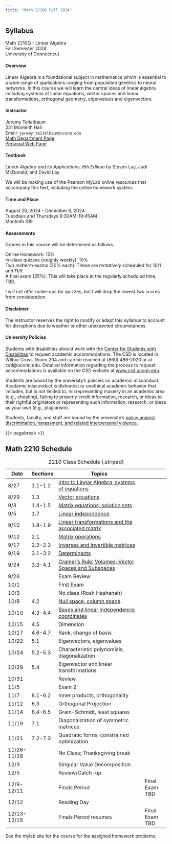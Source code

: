 ```yaml
---
title: "Math 2210Q Fall 2024"
---
```


## Syllabus 

| Math 2210Q - Linear Algebra
| Fall Semester 2024
| University of Connecticut

#### Overview

 Linear Algebra is a foundational subject in mathematics which is essential to a wide range of applications ranging from population genetics
to neural networks.  In this course we will learn the central ideas of linear
algebra including systems of linear equations, vector spaces and linear transformations, orthogonal geometry, eigenvalues and eigenvectors.

#### Instructor

| Jeremy Teitelbaum 
| 231 Monteith Hall 
| Email: `jeremy.teitelbaum@uconn.edu` 
| [Math Department Page](https://math.uconn.edu/teitelbaum)  
| [Personal Web Page](https://jeremy9959.net)

#### Textbook

*Linear Algebra and its Applications, 6th Edition* by Steven Lay, Judi McDonald, and David Lay.

We will be making use of the Pearson MyLab online resources that accompany this text, including the online homework system.

#### Time and Place

| August 26, 2024 - December 6, 2024 
| Tuesdays and Thursdays 9:30AM-10:45AM 
| Monteith 319

#### Assessments

Grades in this course will be determined as follows.

| Online Homework: 15%
| In-class quizzes (roughly weekly): 10%
| Two midterm exams (20% each).  These are *tentatively* scheduled for 10/1 and 11/5.
| A final exam (35%). This will take place at the regularly scheduled time, TBD.

I will not offer make-ups for quizzes, but I will drop the lowest two scores from consideration.

#### Disclaimer

The instructor reserves the right to modify or adapt this syllabus to account for disruptions due to weather or other unexpected circumstances.

#### University Policies

Students with disabilities should work with the [Center for
Students with Disabilities](https://csd.uconn.edu) to 
 request academic accommodations. The CSD is located in Wilbur Cross, Room 204 and
can be reached at (860) 486-2020 or at csd@uconn.edu.  Detailed
information regarding the process to request accommodations is
available on the CSD website at [www.csd.uconn.edu](https://csd.uconn.edu).  

Students are bound by the university's policies on academic misconduct.
Academic misconduct is dishonest or unethical academic behavior that includes, but is not limited to, misrepresenting mastery in an academic area (e.g., cheating), failing to properly credit information, research, or ideas to their rightful originators or representing such information, research, or ideas as your own (e.g., plagiarism).

Students, faculty, and staff are bound by the university's [policy against discrimination,
harassment, and related interpersonal violence.](https://policy.uconn.edu/2015/12/29/policy-against-discrimination-harassment-and-related-interpersonal-violence/)

{{< pagebreak >}}

## Math 2210 Schedule

| Date        | Sections | Topics                                              |
| ----------- | -------- | --------------------------------------------------- | -------------- |
| 8/27        | 1.1-1.2  | [Intro to Linear Algebra, systems of equations](notes/day1.pdf)       |
| 8/29        | 1.3      | [Vector equations](notes/day2.pdf)                                   |
| 9/3         | 1.4-1.5  | [Matrix equations; solution sets](notes/day3.pdf)                   |
| 9/5         | 1.7      | [Linear independence](notes/day4.pdf)                                |
| 9/10        | 1.8-1.9  | [Linear transformations and the associated matrix](notes/day5.pdf)    |
| 9/12        | 2.1      | [Matrix operations](notes/day6.pdf)                              |
| 9/17        | 2.2-2.3  | [Inverses and invertible matrices](notes/day7.pdf)                 |
| 9/19        | 3.1-3.2  | [Determinants](notes/day8.pdf)                                        |
| 9/24        | 3.3-4.1  | [Cramer's Rule, Volumes; Vector Spaces and Subspaces](notes/day8.pdf)|
| 9/26        |          | Exam Review                                         |
| 10/1        |          | First Exam                                          |
| 10/3        |          | No class (Rosh Hashanah)                            |
| 10/8        | 4.2      | [Null space, column space](notes/day9.pdf)                            |
| 10/10       | 4.3-4.4  | [Bases and linear independence; coordinates](notes/day10.pdf)         |
| 10/15       | 4.5      | Dimension                                           |
| 10/17       | 4.6-4.7  | Rank, change of basis                               |
| 10/22       | 5.1      | Eigenvectors, eigenvalues                           |
| 10/24       | 5.2-5.3  | Characteristic polynomials, diagonalization         |
| 10/29       | 5.4      | Eigenvector and linear transformations              |
| 10/31       |          | Review                                              |
| 11/5        |          | Exam 2                                              |
| 11/7        | 6.1-6.2  | Inner products, orthogonality                       |
| 11/12       | 6.3      | Orthogonal Projection                               |
| 11/14       | 6.4-6.5  | Gram-Schmidt, least squares                         |
| 11/19       | 7.1      | Diagonalization of symmetric matrices               |
| 11/21       | 7.2-7.3  | Quadratic forms, constrained optimization           |
| 11/26-11/28 |          | No Class; Thanksgiving break                        |
| 12/3        |          | Singular Value Decomposition                        |
| 12/5        |          | Review/Catch-up                                     |
| 12/9-12/11  |          | Finals Period                                       | Final Exam TBD |
| 12/12       |          | Reading Day                                         |
| 12/13-12/15 |          | Finals Period resumes                               | Final Exam TBD |

: 2210 Class Schedule {.striped}


See the mylab site for the course for the assigned homework problems.
